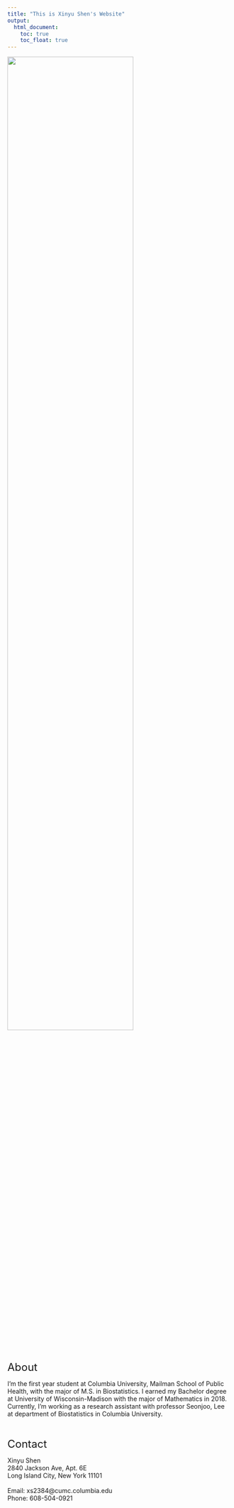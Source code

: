 ```yaml
---
title: "This is Xinyu Shen's Website"
output: 
  html_document:
    toc: true
    toc_float: true
---
```






<img src= "image/IMG_0282.png" style="width:75%">

<font size = "5">About</font>

I'm the first year student at Columbia University, Mailman School of Public Health, with the major of M.S. in Biostatistics. I earned my Bachelor degree at University of Wisconsin-Madison with the major of Mathematics in 2018. 
<br>Currently, I'm working as a research assistant with professor Seonjoo, Lee at department of Biostatistics in Columbia University. 

<br>

<font size = "5">Contact</font>

 Xinyu Shen
<br> 2840 Jackson Ave, Apt. 6E
<br> Long Island City, New York 11101
<br> 
<br> Email: xs2384@cumc.columbia.edu
<br> Phone: 608-504-0921